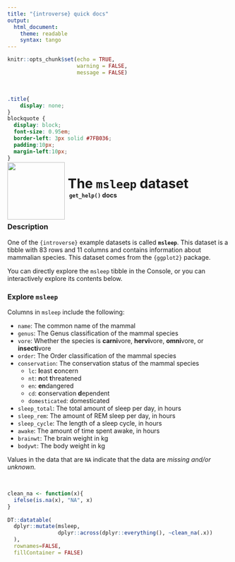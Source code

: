 ```yaml
---
title: "{introverse} quick docs"
output: 
  html_document:
    theme: readable
    syntax: tango
---
```



```r
knitr::opts_chunk$set(echo = TRUE, 
                      warning = FALSE, 
                      message = FALSE)
```

<br>
```css
.title{
    display: none;
}
blockquote {
  display: block;
  font-size: 0.95em;
  border-left: 3px solid #7FB036;
  padding:10px;
  margin-left:10px;
}
```

<div>
<br>
 <img src = "logo.png" style = "float:left;height:130px;margin-top:-30px;">
 <span style = "font-weight:bold;font-size:30px;"> 
  &nbsp;The <code>msleep</code> dataset
 </span>
 <br>
 <b>&nbsp;&nbsp;&nbsp;<code>get_help()</code> docs</b>
</div>
<br>

### Description

One of the `{introverse}` example datasets is called **`msleep`**. This dataset is a tibble with 83 rows and 11 columns and contains information about mammalian species. This dataset comes from the `{ggplot2}` package.

You can directly explore the `msleep` tibble in the Console, or you can interactively explore its contents below.


### Explore `msleep`

Columns in `msleep` include the following:

+ `name`: The common name of the mammal
+ `genus`: The Genus classification of the mammal species
+ `vore`: Whether the species is **carni**vore, **hervi**vore, **omni**vore, or **insecti**vore
+ `order`: The Order classification of the mammal species
+ `conservation`: The conservation status of the mammal species
  + `lc`: **l**east **c**oncern
  + `nt`: **n**ot **t**hreatened
  + `en`: **en**dangered
  + `cd`: **c**onservation **d**ependent
  + `domesticated`: domesticated
+ `sleep_total`: The total amount of sleep per day, in hours
+ `sleep_rem`: The amount of REM sleep per day, in hours
+ `sleep_cycle`: The length of a sleep cycle, in hours
+ `awake`: The amount of time spent awake, in hours
+ `brainwt`: The brain weight in kg
+ `bodywt`: The body weight in kg

Values in the data that are `NA` indicate that the data are _missing and/or unknown._

<br>

```r
clean_na <- function(x){
  ifelse(is.na(x), "NA", x)
}
    
DT::datatable(
  dplyr::mutate(msleep,
                dplyr::across(dplyr::everything(), ~clean_na(.x))
  ),
  rownames=FALSE,
  fillContainer = FALSE)
```

